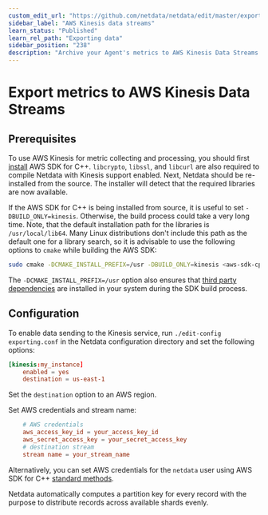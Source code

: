 ```yaml
---
custom_edit_url: "https://github.com/netdata/netdata/edit/master/exporting/aws_kinesis/README.md"
sidebar_label: "AWS Kinesis data streams"
learn_status: "Published"
learn_rel_path: "Exporting data"
sidebar_position: "238"
description: "Archive your Agent's metrics to AWS Kinesis Data Streams for long-term storage, further analysis, or correlation with data from other sources."
---
```



# Export metrics to AWS Kinesis Data Streams

## Prerequisites

To use AWS Kinesis for metric collecting and processing, you should first
[install](https://docs.aws.amazon.com/en_us/sdk-for-cpp/v1/developer-guide/setup.html) AWS SDK for C++.
`libcrypto`, `libssl`, and `libcurl` are also required to compile Netdata with Kinesis support enabled. Next, Netdata
should be re-installed from the source. The installer will detect that the required libraries are now available.

If the AWS SDK for C++ is being installed from source, it is useful to set `-DBUILD_ONLY=kinesis`. Otherwise, the
build process could take a very long time. Note, that the default installation path for the libraries is
`/usr/local/lib64`. Many Linux distributions don't include this path as the default one for a library search, so it is
advisable to use the following options to `cmake` while building the AWS SDK:

```sh
sudo cmake -DCMAKE_INSTALL_PREFIX=/usr -DBUILD_ONLY=kinesis <aws-sdk-cpp sources>
```

The `-DCMAKE_INSTALL_PREFIX=/usr` option also ensures that
[third party dependencies](https://github.com/aws/aws-sdk-cpp#third-party-dependencies) are installed in your system
during the SDK build process.

## Configuration

To enable data sending to the Kinesis service, run `./edit-config exporting.conf` in the Netdata configuration directory
and set the following options:

```conf
[kinesis:my_instance]
    enabled = yes
    destination = us-east-1
```

Set the `destination` option to an AWS region.

Set AWS credentials and stream name:

```conf
    # AWS credentials
    aws_access_key_id = your_access_key_id
    aws_secret_access_key = your_secret_access_key
    # destination stream
    stream name = your_stream_name
```

Alternatively, you can set AWS credentials for the `netdata` user using AWS SDK for
C++ [standard methods](https://docs.aws.amazon.com/sdk-for-cpp/v1/developer-guide/credentials.html).

Netdata automatically computes a partition key for every record with the purpose to distribute records across
available shards evenly.


